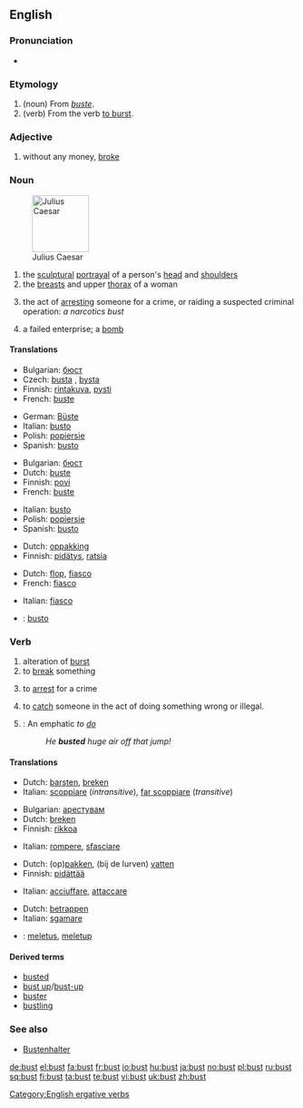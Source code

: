 {{wikipedia}}
==English==

===Pronunciation===
* {{IPA|/'bʌst/}}
*: {{rhymes|ʌst}}

===Etymology===
# (noun) From {{etyl|fr}} ''[[buste]]''.
# (verb) From the verb [[burst#Verb|to burst]].

===Adjective===
{{en-adj|-}}

# {{slang}} without any money, [[broke]]

===Noun===
{{en-noun}}

[[Image:Julius caesar.jpg|thumb|right|100px|Julius Caesar]]

# the [[sculptural]] [[portrayal]] of a person's [[head]] and [[shoulder]]s
# the [[breast]]s and upper [[thorax]] of a woman
# {{slang}} the act of [[arresting]] someone for a crime, or raiding a suspected criminal operation: ''a narcotics bust''
# {{slang}} a failed enterprise; a [[bomb]]

====Translations====
{{trans-top|sculptural portrayal of a person's head and shoulders}}
* Bulgarian: [[бюст]] {{m}}
* Czech: [[busta]] {{f}}, [[bysta]] {{f}}
* Finnish: [[rintakuva]], [[pysti]]
* French: [[buste]] {{m}}
{{trans-mid}}
* German: [[Büste]] {{f}}
* Italian: [[busto]] {{m}}
* Polish: [[popiersie]] {{m}}
* Spanish: [[busto]] {{m}}
{{trans-bottom}}

{{trans-top|breasts and upper thorax of a woman}}
* Bulgarian: [[бюст]] {{m}}
* Dutch: [[buste]] {{m|f}}
* Finnish: [[povi]]
* French: [[buste]] {{m}}
{{trans-mid}}
* Italian: [[busto]] {{m}}
* Polish: [[popiersie]] {{m}}
* Spanish: [[busto]] {{m}}
{{trans-bottom}}

{{trans-top|(slang) act of arresting someone for a crime, or raiding a suspected criminal operation}}
* Dutch: [[oppakking]]
* Finnish: [[pidätys]], [[ratsia]]
{{trans-mid}}
{{trans-bottom}}

{{trans-top|(slang) failed enterprise}}
* Dutch: [[flop]], [[fiasco]] {{n}}
* French: [[fiasco]] {{m}}
{{trans-mid}}
* Italian: [[fiasco]] {{m}}
{{trans-bottom}}

{{checktrans-top}}
* {{ttbc|Ido}}: [[busto]]
{{checktrans-mid}}
{{checktrans-bottom}}

===Verb===
{{en-verb}}

# alteration of [[burst]]
# to [[break]] something
# {{slang}} to [[arrest]] for a crime
# {{slang}} to [[catch]] someone in the act of doing something wrong or illegal.
# {{snowboarding}}: An emphatic ''to [[do]]''
#: ''He '''busted''' huge air off that jump!''

====Translations====
{{trans-top|alteration of burst}}
* Dutch: [[barsten]], [[breken]]
* Italian: [[scoppiare]] (''intransitive''), [[far scoppiare]] (''transitive'')
{{trans-mid}}
{{trans-bottom}}

{{trans-top|to break something}}
* Bulgarian: [[арестувам]]
* Dutch: [[breken]]
* Finnish: [[rikkoa]]
{{trans-mid}}
* Italian: [[rompere]], [[sfasciare]]
{{trans-bottom}}

{{trans-top|(slang) to arrest for a crime}}
* Dutch: (op)[[pakken]], (bij de lurven) [[vatten]]
* Finnish: [[pidättää]]
{{trans-mid}}
* Italian: [[acciuffare]], [[attaccare]]
{{trans-bottom}}

{{trans-top|(slang) to catch someone in the act of doing something wrong or illegal}}
* Dutch: [[betrappen]]
* Italian: [[sgamare]]
{{trans-mid}}
{{trans-bottom}}

{{trans-top|(snowboarding): An emphatic to do}}
{{trans-mid}}
{{trans-bottom}}

{{checktrans-top}}
{{checktrans-mid}}
* {{ttbc|Indonesian}}: [[letus|meletus]], [[letup|meletup]]
{{checktrans-bottom}}

====Derived terms====
* [[busted]]
* [[bust up]]/[[bust-up]]
* [[buster]]
* [[bustling]]

===See also===
* [[Bustenhalter]]

[[Category:English ergative verbs]]

[[de:bust]]
[[el:bust]]
[[fa:bust]]
[[fr:bust]]
[[io:bust]]
[[hu:bust]]
[[ja:bust]]
[[no:bust]]
[[pl:bust]]
[[ru:bust]]
[[sq:bust]]
[[fi:bust]]
[[ta:bust]]
[[te:bust]]
[[vi:bust]]
[[uk:bust]]
[[zh:bust]]
